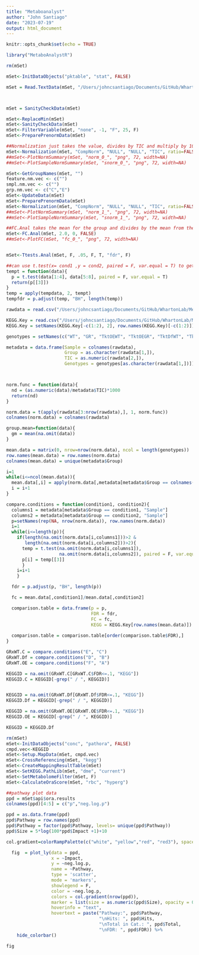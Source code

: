 ```yaml
---
title: "Metaboanalyst"
author: "John Santiago"
date: "2023-07-19"
output: html_document
---
```


```r
knitr::opts_chunk$set(echo = TRUE)
```

```r

library("MetaboAnalystR")

rm(mSet)

mSet<-InitDataObjects("pktable", "stat", FALSE)

mSet = Read.TextData(mSet, "/Users/johncsantiago/Documents/GitHub/WhartonLab/Metabolomics/MetabolomicsForMetaboanalyst.txt", "colu", "disc")



mSet = SanityCheckData(mSet)

mSet<-ReplaceMin(mSet)
mSet<-SanityCheckData(mSet)
mSet<-FilterVariable(mSet, "none", -1, "F", 25, F)
mSet<-PreparePrenormData(mSet)

##Normalization just takes the value, divides by TIC and multiply by 1000
mSet<-Normalization(mSet, "CompNorm", "NULL", "NULL", "TIC", ratio=FALSE, ratioNum=20)
##mSet<-PlotNormSummary(mSet, "norm_0_", "png", 72, width=NA)
##mSet<-PlotSampleNormSummary(mSet, "snorm_0_", "png", 72, width=NA)

```



```r

mSet<-GetGroupNames(mSet, "")
feature.nm.vec <- c("")
smpl.nm.vec <- c("")
grp.nm.vec <- c("C","E")
mSet<-UpdateData(mSet)
mSet<-PreparePrenormData(mSet)
mSet<-Normalization(mSet, "CompNorm", "NULL", "NULL", "TIC", ratio=FALSE, ratioNum=20)
##mSet<-PlotNormSummary(mSet, "norm_1_", "png", 72, width=NA)
##mSet<-PlotSampleNormSummary(mSet, "snorm_1_", "png", 72, width=NA)

##FC.Anal takes the mean for the group and divides by the mean from the other group
mSet<-FC.Anal(mSet, 2.0, 0, FALSE)
##mSet<-PlotFC(mSet, "fc_0_", "png", 72, width=NA)


mSet<-Ttests.Anal(mSet, F, .05, F, T, "fdr", F)

##can use t.test(x= cond1 ,y = cond2, paired = F, var.equal = T) to get the t and p values
tempt = function(data){
  p = t.test(data[1:4], data[5:8], paired = F, var.equal = T)
  return(p[[3]])
}
temp = apply(tempdata, 2, tempt)
tempfdr = p.adjust(temp, "BH", length(temp))


```

```r

rawdata = read.csv("/Users/johncsantiago/Documents/GitHub/WhartonLab/Metabolomics/MetabolomicsForMetaboanalyst.txt", sep = "\t", row.names = 1)

KEGG.Key = read.csv("/Users/johncsantiago/Documents/GitHub/WhartonLab/Metabolomics/RawMetabolomicData.csv", row.names = 1)
KEGG.Key = setNames(KEGG.Key[-c(1:2), 2], row.names(KEGG.Key)[-c(1:2)])

genotypes = setNames(c("WT", "GR", "TktOEWT", "TktOEGR", "TktDfWT", "TktDfGR"), c("C", "E", "A", "F", "B", "D"))

metadata = data.frame(Sample = colnames(rawdata), 
                      Group = as.character(rawdata[1,]), 
                      TIC = as.numeric(rawdata[2,]), 
                      Genotypes = genotypes[as.character(rawdata[1,])])



norm.func = function(data){
  nd = (as.numeric(data)/metadata$TIC)*1000
  return(nd)
}

norm.data = t(apply(rawdata[3:nrow(rawdata),], 1, norm.func))
colnames(norm.data) = colnames(rawdata)

group.mean=function(data){
  gm = mean(na.omit(data))
}

mean.data = matrix(0, nrow=nrow(norm.data), ncol = length(genotypes))
row.names(mean.data) = row.names(norm.data)
colnames(mean.data) = unique(metadata$Group)

i=1
while(i<=ncol(mean.data)){
  mean.data[,i] = apply(norm.data[,metadata[metadata$Group == colnames(mean.data)[i], "Sample"]], 1, group.mean)
  i = i+1
}

compare.conditions = function(condition1, condition2){
  columns1 = metadata[metadata$Group == condition1, "Sample"]
  columns2 = metadata[metadata$Group == condition2, "Sample"]
  p=setNames(rep(NA, nrow(norm.data)), row.names(norm.data))
  i=1
  while(i<=length(p)){
    if(length(na.omit(norm.data[i,columns1]))>2 & 
       length(na.omit(norm.data[i,columns2]))>2){
      temp = t.test(na.omit(norm.data[i,columns1]),
                    na.omit(norm.data[i,columns2]), paired = F, var.equal = T)
      p[i] = temp[[3]]
      }
    i=i+1
    }

  fdr = p.adjust(p, "BH", length(p))

  fc = mean.data[,condition1]/mean.data[,condition2]

  comparison.table = data.frame(p = p, 
                                FDR = fdr, 
                                FC = fc, 
                                KEGG = KEGG.Key[row.names(mean.data)])
  
  comparison.table = comparison.table[order(comparison.table$FDR),]
}

GRxWT.C = compare.conditions("E", "C")
GRxWT.Df = compare.conditions("D", "B")
GRxWT.OE = compare.conditions("F", "A")

KEGGID = na.omit(GRxWT.C[GRxWT.C$FDR<=.1, "KEGG"])
KEGGID.C = KEGGID[-grep(" / ", KEGGID)]


KEGGID = na.omit(GRxWT.Df[GRxWT.Df$FDR<=.1, "KEGG"])
KEGGID.Df = KEGGID[-grep(" / ", KEGGID)]

KEGGID = na.omit(GRxWT.OE[GRxWT.OE$FDR<=.1, "KEGG"])
KEGGID.OE = KEGGID[-grep(" / ", KEGGID)]

```


```r
KEGGID = KEGGID.Df

rm(mSet)
mSet<-InitDataObjects("conc", "pathora", FALSE)
cmpd.vec<-KEGGID
mSet<-Setup.MapData(mSet, cmpd.vec)
mSet<-CrossReferencing(mSet, "kegg")
mSet<-CreateMappingResultTable(mSet)
mSet<-SetKEGG.PathLib(mSet, "dme", "current")
mSet<-SetMetabolomeFilter(mSet, F)
mSet<-CalculateOraScore(mSet, "rbc", "hyperg")

##pathway plot data
ppd = mSet$api$ora.results
colnames(ppd)[4:5] = c("p","neg.log.p")

ppd = as.data.frame(ppd)
ppd$Pathway = row.names(ppd)    
ppd$Pathway = factor(ppd$Pathway, levels= unique(ppd$Pathway))
ppd$Size = 5*log(100*ppd$Impact +1)+10

col.gradient=colorRampPalette(c("white", "yellow","red", "red3"), space = "Lab", bias = 3)

  fig  = plot_ly(data = ppd, 
                 x = ~Impact, 
                 y = ~neg.log.p,
                 name = ~Pathway,
                 type = 'scatter',
                 mode = 'markers',
                 showlegend = F,
                 color = ~neg.log.p,
                 colors = col.gradient(nrow(ppd)),
                 marker = list(size = as.numeric(ppd$Size), opacity = 0.75, line = list(color = "black", width = 1)),
                 hoverinfo = "text",
                 hovertext = paste("Pathway:", ppd$Pathway, 
                                   "\nHits: ", ppd$Hits, 
                                   "\nTotal in Cat.: ", ppd$Total, 
                                   "\nFDR: ", ppd$FDR)) %>%
    hide_colorbar()

fig
```


```r



```